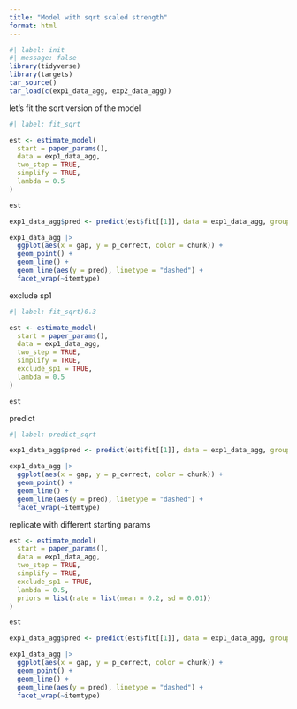```yaml
---
title: "Model with sqrt scaled strength"
format: html
---
```


```r
#| label: init
#| message: false
library(tidyverse)
library(targets)
tar_source()
tar_load(c(exp1_data_agg, exp2_data_agg))
```

let's fit the sqrt version of the model


```r
#| label: fit_sqrt

est <- estimate_model(
  start = paper_params(),
  data = exp1_data_agg,
  two_step = TRUE,
  simplify = TRUE,
  lambda = 0.5
)

est

exp1_data_agg$pred <- predict(est$fit[[1]], data = exp1_data_agg, group_by = c("chunk", "gap"), lambda = 0.5)

exp1_data_agg |>
  ggplot(aes(x = gap, y = p_correct, color = chunk)) +
  geom_point() +
  geom_line() +
  geom_line(aes(y = pred), linetype = "dashed") +
  facet_wrap(~itemtype)
```

exclude sp1

```r
#| label: fit_sqrt)0.3

est <- estimate_model(
  start = paper_params(),
  data = exp1_data_agg,
  two_step = TRUE,
  simplify = TRUE,
  exclude_sp1 = TRUE,
  lambda = 0.5
)

est
```

predict

```r
#| label: predict_sqrt

exp1_data_agg$pred <- predict(est$fit[[1]], data = exp1_data_agg, group_by = c("chunk", "gap"), lambda = 0.5)

exp1_data_agg |>
  ggplot(aes(x = gap, y = p_correct, color = chunk)) +
  geom_point() +
  geom_line() +
  geom_line(aes(y = pred), linetype = "dashed") +
  facet_wrap(~itemtype)

```

replicate with different starting params

```r
est <- estimate_model(
  start = paper_params(),
  data = exp1_data_agg,
  two_step = TRUE,
  simplify = TRUE,
  exclude_sp1 = TRUE,
  lambda = 0.5,
  priors = list(rate = list(mean = 0.2, sd = 0.01))
)

est

exp1_data_agg$pred <- predict(est$fit[[1]], data = exp1_data_agg, group_by = c("chunk", "gap"), lambda = 0.5)

exp1_data_agg |>
  ggplot(aes(x = gap, y = p_correct, color = chunk)) +
  geom_point() +
  geom_line() +
  geom_line(aes(y = pred), linetype = "dashed") +
  facet_wrap(~itemtype)
```
